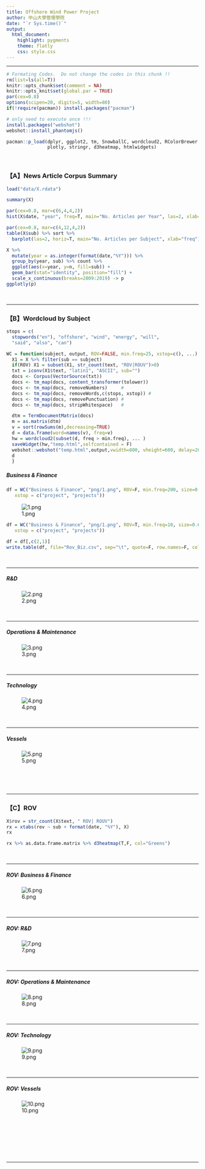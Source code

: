 ```yaml
---
title: Offshore Wind Power Project
author: 中山大學管理學院 
date: "`r Sys.time()`"
output: 
  html_document:
    highlight: pygments
    theme: flatly
    css: style.css
---
```


<hr>

```r
# Formating Codes.  Do not change the codes in this chunk !!
rm(list=ls(all=T))
knitr::opts_chunk$set(comment = NA)
knitr::opts_knit$set(global.par = TRUE)
par(cex=0.8)
options(scipen=20, digits=5, width=80)
if(!require(pacman)) install.packages("pacman")
```

```r
# only need to execute once !!!
install.packages("webshot")
webshot::install_phantomjs()
```

```r
pacman::p_load(dplyr, ggplot2, tm, SnowballC, wordcloud2, RColorBrewer, 
               plotly, stringr, d3heatmap, htmlwidgets)
```

<br>

### 【A】News Article Corpus Summary
```r
load("data/X.rdata")
```

```r
summary(X)
```

```r
par(cex=0.8, mar=c(6,4,4,2))
hist(X$date, "year", freq=T, main="No. Articles per Year", las=2, xlab="")
```

```r
par(cex=0.8, mar=c(4,12,4,2))
table(X$sub) %>% sort %>% 
  barplot(las=2, horiz=T, main="No. Articles per Subject", xlab="freq")
```


```r
X %>% 
  mutate(year = as.integer(format(date,"%Y"))) %>% 
  group_by(year, sub) %>% count %>% 
  ggplot(aes(x=year, y=n, fill=sub)) + 
  geom_bar(stat="identity", position="fill") +
  scale_x_continuous(breaks=2009:2019) -> p
ggplotly(p)
```

<br><hr>

### 【B】Wordcloud by Subject

```r
stops = c(
  stopwords("en"), "offshore", "wind", "energy", "will", 
  "said", "also", "can")

WC = function(subject, output, ROV=FALSE, min.freq=25, xstop=c(), ...) {
  X1 = X %>% filter(sub == subject)
  if(ROV) X1 = subset(X1, str_count(text, "ROV|ROUV")>0)
  txt = iconv(X1$text, "latin1", "ASCII", sub="")
  docs <- Corpus(VectorSource(txt))
  docs <- tm_map(docs, content_transformer(tolower)) 
  docs <- tm_map(docs, removeNumbers)     # 
  docs <- tm_map(docs, removeWords,c(stops, xstop)) # 
  docs <- tm_map(docs, removePunctuation) # 
  docs <- tm_map(docs, stripWhitespace)   # 

  dtm = TermDocumentMatrix(docs)
  m = as.matrix(dtm)
  v = sort(rowSums(m),decreasing=TRUE)
  d = data.frame(word=names(v), freq=v)
  hw = wordcloud2(subset(d, freq > min.freq), ... )
  saveWidget(hw,"temp.html",selfcontained = F)
  webshot::webshot("temp.html",output,vwidth=800, vheight=600, delay=20)
  d
  }
```


##### Business & Finance
```r
df = WC("Business & Finance", "png/1.png", ROV=F, min.freq=200, size=0.6, 
   xstop = c("project", "projects")) 
```
![1.png](png/1.png)

```r
df = WC("Business & Finance", "png/1.png", ROV=T, min.freq=10, size=0.6, 
   xstop = c("project", "projects")) 

```

```r
df = df[,c(2,1)]
write.table(df, file="Rov_Biz.csv", sep="\t", quote=F, row.names=F, col.names=F)
```


<br><hr>

##### R&D
![2.png](png/2.png)


<br><hr>
##### Operations & Maintenance
![3.png](png/3.png)



<br><hr>
##### Technology
![4.png](png/4.png)


<br><hr>
##### Vessels
![5.png](png/5.png)


<br><br><br><hr>

### 【C】ROV 

```r
X$rov = str_count(X$text, " ROV| ROUV")
rx = xtabs(rov ~ sub + format(date, "%Y"), X) 
rx
```


```r
rx %>% as.data.frame.matrix %>% d3heatmap(T,F, col="Greens")
```


<br><hr>

##### ROV: Business & Finance
![6.png](png/6.png)

<br><hr>
##### ROV: R&D
![7.png](png/7.png)


<br><hr>
##### ROV: Operations & Maintenance
![8.png](png/8.png)


<br><hr>
##### ROV: Technology
![9.png](png/9.png)

<br><hr>
##### ROV: Vessels
![10.png](png/10.png)


<br><br>

<br><br><br><hr>














